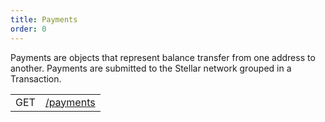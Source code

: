 ```yaml
---
title: Payments
order: 0
---
```



Payments are objects that represent balance transfer from one address to another. Payments are submitted to the Stellar network grouped in a Transaction.

<EndpointsTable title="Endpoints">

|     |                                              |
| --- | -------------------------------------------- |
| GET | [/payments](../../list-all-payments.api.mdx) |

</EndpointsTable>
